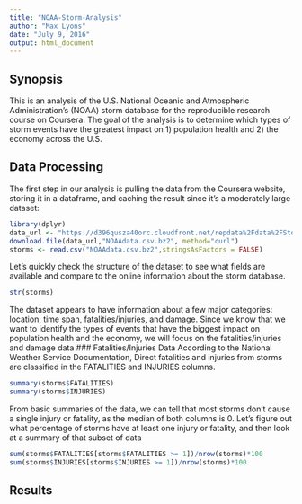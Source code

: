 ```yaml
---
title: "NOAA-Storm-Analysis"
author: "Max Lyons"
date: "July 9, 2016"
output: html_document
---
```


## Synopsis
This is an analysis of the U.S. National Oceanic and Atmospheric 
Administration's (NOAA) storm database for the reproducible research course
on Coursera. The goal of the analysis is to determine which types of storm 
events have the greatest impact on 1) population health and 2) the economy
across the U.S.


## Data Processing
The first step in our analysis is pulling the data from the Coursera website,
storing it in a dataframe, and caching the result since it's a moderately
large dataset:
```r
library(dplyr)
data_url <- "https://d396qusza40orc.cloudfront.net/repdata%2Fdata%2FStormData.csv.bz2"
download.file(data_url,"NOAAdata.csv.bz2", method="curl")
storms <- read.csv("NOAAdata.csv.bz2",stringsAsFactors = FALSE)
```
Let's quickly check the structure of the dataset to see what fields are 
available and compare to the online information about the storm database.
```r
str(storms)
```
The dataset appears to have information about a few major categories: location,
time span, fatalities/injuries, and damage. Since we know that we want to 
identify the types of events that have the biggest impact on population health 
and the economy, we will focus on the fatalities/injuries and damage data
### Fatalities/Injuries Data
According to the National Weather Service Documentation, Direct fatalities and
injuries from storms are classified in the FATALITIES and INJURIES columns.
```r
summary(storms$FATALITIES)
summary(storms$INJURIES)
```
From basic summaries of the data, we can tell that most storms don't cause a 
single injury or fatality, as the median of both columns is 0. Let's figure out
what percentage of storms have at least one injury or fatality, and then look at
a summary of that subset of data
```r
sum(storms$FATALITIES[storms$FATALITIES >= 1])/nrow(storms)*100
sum(storms$INJURIES[storms$INJURIES >= 1])/nrow(storms)*100
```



## Results